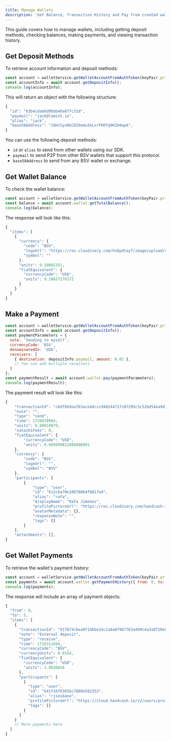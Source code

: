 ```yaml
---
title: Manage Wallets
description: 'Get Balance, Transaction History and Pay from created wallets'
---
```


This guide covers how to manage wallets, including getting deposit methods, checking balances, making payments, and viewing transaction history.

## Get Deposit Methods

To retrieve account information and deposit methods:

```javascript
const account = walletService.getWalletAccountFromAuthToken(keyPair.privateKey);
const accountInfo = await account.getDepositInfo();
console.log(accountInfo);
```

This will return an object with the following structure:

```javascript
{
  "id": "63b4cdab6d9bbb40a077c31d",
  "paymail": "jack@lamint.io",
  "alias": "jack",
  "base58Address": "16HcSyxRkCDS9omL6kLxrPkM7q9KZm9apA",
}
```

You can use the following deposit methods:
- `id` or `alias` to send from other wallets using our SDK.
- `paymail` to send P2P from other BSV wallets that support this protocol.
- `base58Address` to send from any BSV wallet or exchange.

## Get Wallet Balance

To check the wallet balance:

```javascript
const account = walletService.getWalletAccountFromAuthToken(keyPair.privateKey);
const balance = await account.wallet.getTotalBalance();
console.log(balance);
```

The response will look like this:

```javascript
{
  "items": [
    {
      "currency": {
        "code": "BSV",
        "logoUrl": "https://res.cloudinary.com/hn8pdtayf/image/upload/v1721318886/54b1047685c48c267bc7b8183af42954.jpg",
        "symbol": ""
      },
      "units": 0.20801351,
      "fiatEquivalent": {
        "currencyCode": "USD",
        "units": 9.18837276372
      }
    }
  ]
}
```

## Make a Payment


```javascript
const account = walletService.getWalletAccountFromAuthToken(keyPair.privateKey);
const accountInfo = await account.getDepositInfo();
const paymentParameters = {
  note: 'Sending to myself',
  currencyCode: 'BSV',
  denominatedIn: 'USD',
  receivers: [
    { destination: depositInfo.paymail, amount: 0.01 },
    // You can add multiple receivers
  ]
};
const paymentResult = await account.wallet.pay(paymentParameters);
console.log(paymentResult);
```

The payment result will look like this:

```javascript
{
    "transactionId": "c6df6b9ea763ace4dccc94d244717c07295c3c52bd54ea9d1a66e21eede852b5",
    "note": "",
    "type": "send",
    "time": 1726070984,
    "units": 0.00019879,
    "satoshiFees": 0,
    "fiatEquivalent": {
        "currencyCode": "USD",
        "units": 0.009999812886000001
    },
    "currency": {
        "code": "BSV",
        "logoUrl": "",
        "symbol": "BSV"
    },
    "participants": [
        {
            "type": "user",
            "id": "612cba70e108780b4f6817ad",
            "alias": "rafa",
            "displayName": "Rafa Jimenez",
            "profilePictureUrl": "https://res.cloudinary.com/handcash-iae/image/upload/v1712916589/ccfdc5631f145c1ceb4a305754812d3f.jpg",
            "avatarMetadata": {},
            "responseNote": "",
            "tags": []
        }
    ],
    "attachments": [],
}
```

## Get Wallet Payments

To retrieve the wallet's payment history:

```javascript
const account = walletService.getWalletAccountFromAuthToken(keyPair.privateKey);
const payments = await account.wallet.getPaymentHistory({ from: 0, to: 5 });
console.log(payments);
```

The response will include an array of payment objects:

```javascript
{
  "from": 0,
  "to": 5,
  "items": [
    {
      "transactionId": "917674cbea0f14bbe24c1a9a6f967763a499c4a3a9f20e9bbc1bad8a152a5357",
      "note": "External deposit",
      "type": "receive",
      "time": 1716311894,
      "currencyCode": "BSV",
      "currencyUnits": 0.0154,
      "fiatEquivalent": {
        "currencyCode": "USD",
        "units": 1.0826816
      },
      "participants": [
        {
          "type": "user",
          "id": "641f16f0365bc7609e582352",
          "alias": "rjseibane",
          "profilePictureUrl": "https://cloud.handcash.io/v2/users/profilePicture/rjseibane",
          "tags": []
        }
      ]
    }
    // More payments here
  ]
}
```
